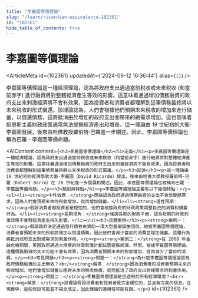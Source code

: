 ```yaml
---
title: "李嘉圖等價理論"
slug: "/learn/ricardian-equivalence-102361"
id: "102361"
hide_table_of_contents: true
---
```



# 李嘉圖等價理論

<ArticleMeta id={102361} updatedAt={'2024-09-12 16:36:44'} alias={`[]`} />
<div className='border-solid border-b border-t-0 my-4 border-[var(--ifm-color-gray-300)]' />

李嘉圖等價理論是一種經濟理論，認為將政府支出通過當前税收或未來税收 (和當前赤字) 進行融資將對整體經濟產生等效的影響。這意味着通過增加債務融資的政府支出來刺激經濟將不會有效果，因為投資者和消費者都理解到這筆債務最終將以未來税收的形式償還。該理論認為，人們會根據他們預期未來税收的增加來進行儲蓄，以償還債務，這將抵消由於增加的政府支出而帶來的總需求增加。這也意味着凱恩斯主義財政政策通常無法提振經濟產出和增長。這一理論由 19 世紀初的大衞·李嘉圖發展，後來由哈佛教授羅伯特·巴羅進一步闡述。因此，李嘉圖等價理論也稱為巴羅 - 李嘉圖等價命題。

<AIContent content={`<h2>李嘉圖等價理論</h2><h3>定義</h3><p>李嘉圖等價理論是一種經濟理論，認為政府支出通過當前税收或未來税收（和當前赤字）進行融資將對整體經濟產生等效的影響。這意味着通過增加債務融資的政府支出來刺激經濟將不會有效果，因為投資者和消費者都理解到這筆債務最終將以未來税收的形式償還。</p><h3>起源</h3><p>這一理論由 19 世紀初的經濟學家大衞·李嘉圖（David Ricardo）提出，後來由哈佛大學教授羅伯特·巴羅（Robert Barro）在 20 世紀進一步發展和闡述。因此，李嘉圖等價理論也被稱為巴羅 - 李嘉圖等價命題。</p><h3>類別與特點</h3><p>李嘉圖等價理論主要有以下幾個特點：</p><ul><li><strong>中性效應：</strong>理論認為政府通過債務融資的支出不會改變總需求，因為人們會預期未來的税收增加，從而增加儲蓄。</li><li><strong>理性預期：</strong>假設消費者和投資者是理性的，他們會根據政府的財政政策調整自己的消費和儲蓄行為。</li><li><strong>長期視角：</strong>強調長期的財政平衡，認為短期的財政刺激政策不會對經濟產生持久影響。</li></ul><h3>具體案例</h3><p><strong>案例一：</strong>假設政府決定通過發行債券來資助一項大型基礎設施項目。根據李嘉圖等價理論，消費者會預期未來的税收將增加以償還債務，因此他們會減少當前的消費並增加儲蓄。這種行為將抵消政府支出對總需求的刺激作用。</p><p><strong>案例二：</strong>在 2008 年金融危機期間，美國政府通過大規模的財政刺激計劃試圖提振經濟。然而，根據李嘉圖等價理論，這種債務融資的支出可能不會有效果，因為消費者預期未來的税收增加，從而減少了當前的消費。</p><h3>常見問題</h3><p><strong>問題一：</strong>為什麼李嘉圖等價理論認為政府債務融資的支出無效？<br/><strong>解答：</strong>因為消費者和投資者預期未來的税收增加，他們會增加儲蓄以應對未來的税收負擔，從而抵消了政府支出對總需求的刺激作用。</p><p><strong>問題二：</strong>李嘉圖等價理論是否適用於所有經濟環境？<br/><strong>解答：</strong>該理論假設消費者和投資者是完全理性的，並且有完美的信息。在現實中，這些假設可能並不完全成立，因此理論的適用性可能有限。</p>`} id={102361} />
